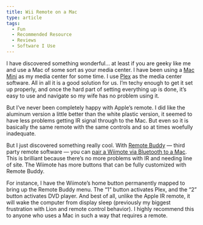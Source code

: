 ```yaml
---
title: Wii Remote on a Mac
type: article
tags:
  - Fun
  - Recommended Resource
  - Reviews
  - Software I Use
---
```


I have discovered something wonderful… at least if you are geeky like me and use a Mac of some sort as your media center. I have been using a [Mac Mini](http://www.apple-history.com/mac_mini_mid_07) as my media center for some time. I use [Plex](http://www.plexapp.com/) as the media center software. All in all it is a good solution for us. I’m techy enough to get it set up properly, and once the hard part of setting everything up is done, it’s easy to use and navigate so my wife has no problem using it.

But I’ve never been completely happy with Apple’s remote. I did like the aluminum version a little better than the white plastic version, it seemed to have less problems getting IR signal through to the Mac. But even so it is basically the same remote with the same controls and so at times woefully inadequate.

But I just discovered something really cool. With [Remote Buddy](http://www.iospirit.com/products/remotebuddy/) — third party remote software — you can [pair a Wiimote via Bluetooth to a Mac](http://www.iospirit.com/products/remotebuddy/hardware/#nintendowiiremote). This is brilliant because there’s no more problems with IR and needing line of site. The Wiimote has more buttons that can be fully customized with Remote Buddy.

For instance, I have the Wiimote’s home button permanently mapped to bring up the Remote Buddy menu. The “1” button activates Plex, and the “2” button activates DVD player. And best of all, unlike the Apple IR remote, it will wake the computer from display sleep (previously my biggest frustration with Lion and remote control behavior). I highly recommend this to anyone who uses a Mac in such a way that requires a remote.
